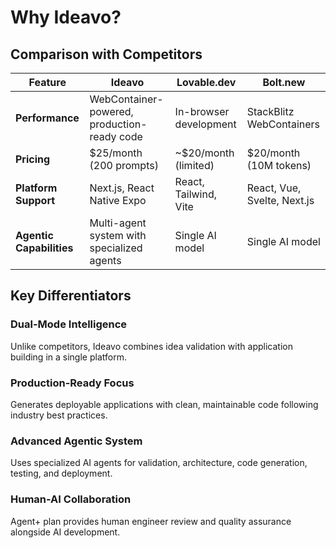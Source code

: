 # Why Ideavo?

## Comparison with Competitors

| Feature | Ideavo | Lovable.dev | Bolt.new |
|---------|---------|-------------|----------|
| **Performance** | WebContainer-powered, production-ready code | In-browser development | StackBlitz WebContainers |
| **Pricing** | $25/month (200 prompts) | ~$20/month (limited) | $20/month (10M tokens) |
| **Platform Support** | Next.js, React Native Expo | React, Tailwind, Vite | React, Vue, Svelte, Next.js |
| **Agentic Capabilities** | Multi-agent system with specialized agents | Single AI model | Single AI model |

## Key Differentiators

### Dual-Mode Intelligence
Unlike competitors, Ideavo combines idea validation with application building in a single platform.

### Production-Ready Focus
Generates deployable applications with clean, maintainable code following industry best practices.

### Advanced Agentic System
Uses specialized AI agents for validation, architecture, code generation, testing, and deployment.

### Human-AI Collaboration
Agent+ plan provides human engineer review and quality assurance alongside AI development.